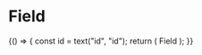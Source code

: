 
<Meta title="Objects|Form/Fields" component={Field} />

# Field

<Preview>
  <Story name="Field">
    {() => {
      const id = text("id", "id");
      return (
        <Fragment>
          <Label id={id} block>
            Field
          </Label>
          <Field
            id={text("id", "id")}
            type={select("type", { text: "text", search: "search" })}
            name={text("name", "name")}
            value={text("value", "Value")}
          />
        </Fragment>
      );
    }}
  </Story>
</Preview>
